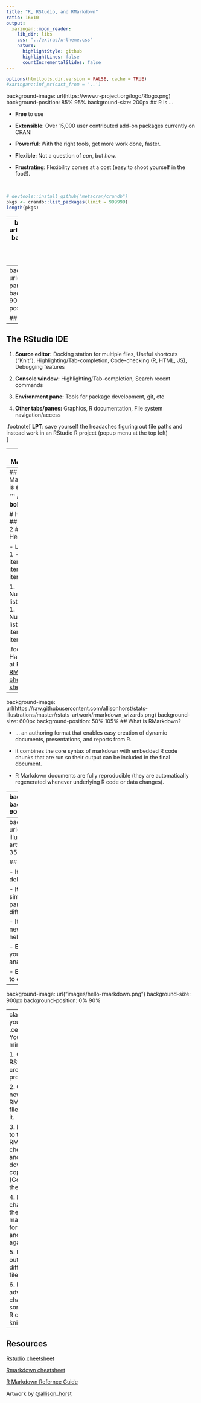 ```yaml
---
title: "R, RStudio, and RMarkdown"
ratio: 16x10
output:
  xaringan::moon_reader:
    lib_dir: libs
    css: "../extras/x-theme.css"
    nature:
      highlightStyle: github
      highlightLines: false
      countIncrementalSlides: false
---
```



```r
options(htmltools.dir.version = FALSE, cache = TRUE)
#xaringan::inf_mr(cast_from = '..')
```
background-image: url(https://www.r-project.org/logo/Rlogo.png)
background-position: 85% 95%
background-size: 200px
## R is ...

- **Free** to use

- **Extensible**: Over 15,000 user contributed add-on packages currently on CRAN!

- **Powerful**: With the right tools, get more work done, faster.

- **Flexible**: Not a question of *can*, but *how*.

- **Frustrating**: Flexibility comes at a cost (easy to shoot yourself in the foot!).

<br/>
```r
# devtools::install_github("metacran/crandb")
pkgs <- crandb::list_packages(limit = 999999)
length(pkgs)
```

---
background-image: url(images/airport.png)
background-position: 20% 30%
background-size: 450px

## RStudio is ... 

<br/><br/><br/><br/><br/><br/><br/><br/><br/><br/><br/><br/>

[From Julie Lowndes](http://jules32.github.io/resources/RStudio_intro/):  

> If R were an airplane, RStudio would be the airport, providing many, many supporting services that make it easier for you, the pilot, to take off and go to awesome places. <br><br> Sure, you can fly an airplane without an airport, but having those runways and supporting infrastructure is a game-changer.

---
background-image: url("images/rstudio-panes.png")
background-size: 900px
background-position: 0% 90%

## The RStudio IDE

---
## The RStudio IDE

1. **Source editor:** Docking station for multiple files, Useful shortcuts ("Knit"), Highlighting/Tab-completion, Code-checking (R, HTML, JS), Debugging features  

2. **Console window:** Highlighting/Tab-completion, Search recent commands

3. **Environment pane:** Tools for package development, git, etc

4. **Other tabs/panes:** Graphics, R documentation, File system navigation/access


.footnote[
**LPT**: save yourself the headaches figuring out file paths and instead work in an RStudio R project (popup menu at the top left)  
]

---
## Markdown

- Markdown is a particular type of **markup** language.

- Markup languages are designed to **produce documents from plain text**.

- Some of you may be familiar with **LaTeX**. This is another (less human friendly) markup language for creating pdf documents.

- LaTeX gives you much greater control, but it is restricted to pdf and has a much greater learning curve.

- **Markdown** is becoming a **standard**. Many websites will generate HTML from Markdown (e.g. GitHub, Stack Overflow, reddit, ...).

---
## Markdown is easy

```
*italic*
**bold**

# Header 1
## Header 2
### Header 3

- List item 1
- List item 2
    - item 2a
    - item 2b

1. Numbered list item 1
1. Numbered list item 2
    - item 2a
    - item 2b
```

.footnote[
Have a look at RStudio's [RMarkdown cheat sheet](https://www.rstudio.com/resources/cheatsheets/)
]

---
background-image: url(https://raw.githubusercontent.com/allisonhorst/stats-illustrations/master/rstats-artwork/rmarkdown_wizards.png)
background-size: 600px
background-position: 50% 105%
## What is RMarkdown?

- ... an authoring format that enables easy creation of dynamic documents, presentations, and reports from R. 

- it combines the core syntax of markdown with embedded R code chunks that are run so their output can be included in the final document.

- R Markdown documents are fully reproducible (they are automatically regenerated whenever underlying R code or data changes).


---
background-image: url("images/rmarkdown.png")
background-size: 900px
background-position: 0% 90%

## 

---
background-image: url(https://raw.githubusercontent.com/allisonhorst/stats-illustrations/master/rstats-artwork/rmarkdown_rockstar.png)
background-size: 350px
background-position: 95% 10%

## Why R Markdown?


- **It's simple.** Focus on writing, rather than <br>debugging silly errors.

- **It's flexible.** Markdown was created to <br>simplify writing HTML, but thanks to <br>pandoc, Markdown converts to many <br>different formats!

- **It's dynamic.** Find a critical error? Get a <br>new dataset? Regenerate your report without copy/paste hell!

- **Encourages transparency.** Collaborators (including your future self) will thank you for integrating your analysis & report.

- **Enables interactivity/reactivity.** Allow your audience to explore the analysis (rather than passively read it).



---
background-image: url("images/hello-rmarkdown.png")
background-size: 900px
background-position: 0% 90%


---
class: yourturn
.center[
# Your Turn (5 min)
]

1. Open RStudio, create a new project.

2. Create a new RMarkdown file and knit it.

3. Navigate to the RMarkdown cheat sheet and download a copy (Google for the link!)

4. Make changes to the markdown formatting and knit again.

5. Export output to different files.

6. If you feel adventurous, change some of the R code and knit again.

---
## Resources

[Rstudio cheetsheet](https://github.com/rstudio/cheatsheets/raw/master/rstudio-ide.pdf)


[Rmarkdown cheatsheet](https://github.com/rstudio/cheatsheets/raw/master/rmarkdown-2.0.pdf)  

[R Markdown Refernce Guide](https://www.rstudio.com/wp-content/uploads/2015/03/rmarkdown-reference.pdf)

Artwork by [@allison_horst](https://twitter.com/allison_horst?ref_src=twsrc%5Egoogle%7Ctwcamp%5Eserp%7Ctwgr%5Eauthor)
